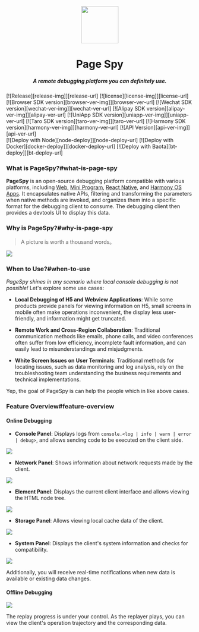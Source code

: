 
[license-img]: https://img.shields.io/github/license/HuolalaTech/page-spy-web?label=License
[license-url]: https://github.com/HuolalaTech/page-spy-web/blob/main/LICENSE
[release-img]: https://img.shields.io/github/package-json/v/HuolalaTech/page-spy-web/release?label=Release
[release-url]: https://github.com/HuolalaTech/page-spy-web/blob/release/package.json
[browser-ver-img]: https://img.shields.io/npm/v/@huolala-tech/page-spy-browser?label=Browser&color=orange
[browser-ver-url]: https://npmjs.com/package/@huolala-tech/page-spy-browser
[uniapp-ver-img]: https://img.shields.io/npm/v/@huolala-tech/page-spy-uniapp?label=UniApp&color=green
[uniapp-ver-url]: https://npmjs.com/package/@huolala-tech/page-spy-uniapp
[wechat-ver-img]: https://img.shields.io/npm/v/@huolala-tech/page-spy-wechat?label=Wechat&color=green
[wechat-ver-url]: https://npmjs.com/package/@huolala-tech/page-spy-wechat
[alipay-ver-img]: https://img.shields.io/npm/v/@huolala-tech/page-spy-alipay?label=Alipay&color=blue
[alipay-ver-url]: https://npmjs.com/package/@huolala-tech/page-spy-alipay
[taro-ver-img]: https://img.shields.io/npm/v/@huolala-tech/page-spy-taro?label=Taro&color=blue
[taro-ver-url]: https://npmjs.com/package/@huolala-tech/page-spy-taro
[harmony-ver-img]: https://harmony.blucas.me/badge/version/@huolala/page-spy-harmony?label=Harmony&color=black
[harmony-ver-url]: https://ohpm.openharmony.cn/#/cn/detail/@huolala%2Fpage-spy-harmony
[api-ver-img]: https://img.shields.io/github/v/tag/HuolalaTech/page-spy-api?label=API
[api-ver-url]: https://github.com/HuolalaTech/page-spy-api/tags
[node-deploy]: https://img.shields.io/badge/Node_Deploy-Install-CB3937
[node-deploy-url]: https://pagespy.org/#/docs/deploy-with-node
[docker-deploy]: https://img.shields.io/badge/Docker_Deploy-Install-1E63ED
[docker-deploy-url]: https://pagespy.org/#/docs/deploy-with-docker
[bt-deploy]: https://img.shields.io/badge/BT_Deploy-Install-20a53a
[bt-deploy-url]: https://pagespy.org/#/docs/deploy-with-baota






<div align="center">
  <img src={logo} height="100" />
  <h1>Page Spy</h1>
  <h5>A remote debugging platform you can definitely use.</h5>
</div>

<div className='badges'>
  [![Release][release-img]][release-url]
  [![license][license-img]][license-url]
</div>

<div className="badges">
  [![Browser SDK version][browser-ver-img]][browser-ver-url]
  [![Wechat SDK version][wechat-ver-img]][wechat-ver-url]
  [![Alipay SDK version][alipay-ver-img]][alipay-ver-url]
  [![UniApp SDK version][uniapp-ver-img]][uniapp-ver-url]
  [![Taro SDK version][taro-ver-img]][taro-ver-url]
  [![Harmony SDK version][harmony-ver-img]][harmony-ver-url]
  [![API Version][api-ver-img]][api-ver-url] <br />
</div>

<div className="badges">
  [![Deploy with Node][node-deploy]][node-deploy-url]
  [![Deploy with Docker][docker-deploy]][docker-deploy-url]
  [![Deploy with Baota][bt-deploy]][bt-deploy-url]
</div>

### What is PageSpy?#what-is-page-spy

**PageSpy** is an open-source debugging platform compatible with various platforms, including [Web](./browser), [Mini Program](./miniprogram), [React Native](./react-native), and [Harmony OS Apps](./harmony). It encapsulates native APIs, filtering and transforming the parameters when native methods are invoked, and organizes them into a specific format for the debugging client to consume. The debugging client then provides a devtools UI to display this data.

### Why is PageSpy?#why-is-page-spy

> A picture is worth a thousand words。

<a href={whyIsPageSpyImg} target="_blank">
  <img src={whyIsPageSpyImg} />
</a>

### When to Use?#when-to-use

_PageSpy shines in any scenario where local console debugging is not possible!_ Let's explore some use cases:

- **Local Debugging of H5 and Webview Applications**: While some products provide panels for viewing information on H5, small screens in mobile often make operations inconvenient, the display less user-friendly, and information might get truncated.

- **Remote Work and Cross-Region Collaboration**: Traditional communication methods like emails, phone calls, and video conferences often suffer from low efficiency, incomplete fault information, and can easily lead to misunderstandings and misjudgments.

- **White Screen Issues on User Terminals**: Traditional methods for locating issues, such as data monitoring and log analysis, rely on the troubleshooting team understanding the business requirements and technical implementations.

Yep, the goal of PageSpy is can help the people which in like above cases.

### Feature Overview#feature-overview

#### Online Debugging

- **Console Panel**: Displays logs from `console.<log | info | warn | error | debug>`, and allows sending code to be executed on the client side.

<a href={consoleImg} target="_blank">
  <img src={consoleImg} />
</a>

- **Network Panel**: Shows information about network requests made by the client.

<a href={networkImg} target="_blank">
  <img src={networkImg} />
</a>

- **Element Panel**: Displays the current client interface and allows viewing the HTML node tree.

<a href={pageImg} target="_blank">
  <img src={pageImg} />
</a>

- **Storage Panel**: Allows viewing local cache data of the client.

<a href={storageImg} target="_blank">
  <img src={storageImg} />
</a>

- **System Panel**: Displays the client's system information and checks for compatibility.

<a href={systemImg} target="_blank">
  <img src={systemImg} />
</a>

Additionally, you will receive real-time notifications when new data is available or existing data changes.

#### Offline Debugging

<a href={offlineImg} target="_blank">
  <img src={offlineImg} />
</a>

The replay progress is under your control. As the replayer plays, you can view the client's operation trajectory and the corresponding data.
